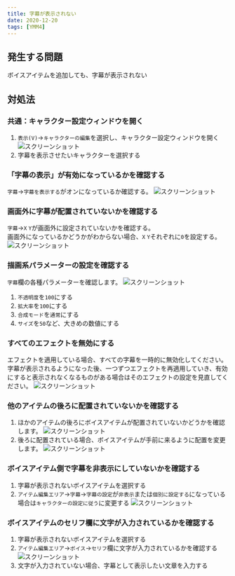 ```yaml
---
title: 字幕が表示されない
date: 2020-12-20
tags: [YMM4]
---
```

## 発生する問題
ボイスアイテムを追加しても、字幕が表示されない

## 対処法
### 共通：キャラクター設定ウィンドウを開く
1. `表示(V)`→`キャラクターの編集`を選択し、キャラクター設定ウィンドウを開く
![スクリーンショット](字幕が表示されない-1.png)
1. 字幕を表示させたいキャラクターを選択する

### 「字幕の表示」が有効になっているかを確認する
`字幕`→`字幕を表示する`がオンになっているか確認する。
![スクリーンショット](字幕が表示されない-2.png)

### 画面外に字幕が配置されていないかを確認する
`字幕`→`X` `Y`が画面外に設定されていないかを確認する。  
画面外になっているかどうかがわからない場合、`X` `Y`それぞれに`0`を設定する。
![スクリーンショット](字幕が表示されない-3.png)

### 描画系パラメーターの設定を確認する
`字幕`欄の各種パラメーターを確認します。
![スクリーンショット](字幕が表示されない-4.png)
1. `不透明度`を`100`にする
1. `拡大率`を`100`にする
1. `合成モード`を`通常`にする
1. `サイズ`を`50`など、大きめの数値にする

### すべてのエフェクトを無効にする
エフェクトを適用している場合、すべての字幕を一時的に無効化してください。  
字幕が表示されるようになった後、一つずつエフェクトを再適用していき、有効にすると表示されなくなるものがある場合はそのエフェクトの設定を見直してください。
![スクリーンショット](字幕が表示されない-5.png)

### 他のアイテムの後ろに配置されていないかを確認する
1. ほかのアイテムの後ろにボイスアイテムが配置されていないかどうかを確認します。
![スクリーンショット](字幕が表示されない-6.png)
1. 後ろに配置されている場合、ボイスアイテムが手前に来るように配置を変更します。
![スクリーンショット](字幕が表示されない-7.png)

### ボイスアイテム側で字幕を非表示にしていないかを確認する
1. 字幕が表示されないボイスアイテムを選択する
1. `アイテム編集エリア`→`字幕`→`字幕の設定`が`非表示`または`個別に設定する`になっている場合は`キャラクターの設定に従う`に変更する
![スクリーンショット](字幕が表示されない-8.png)

### ボイスアイテムのセリフ欄に文字が入力されているかを確認する
1. 字幕が表示されないボイスアイテムを選択する
1. `アイテム編集エリア`→`ボイス`→`セリフ`欄に文字が入力されているかを確認する
![スクリーンショット](字幕が表示されない-9.png)
1. 文字が入力されていない場合、字幕として表示したい文章を入力する